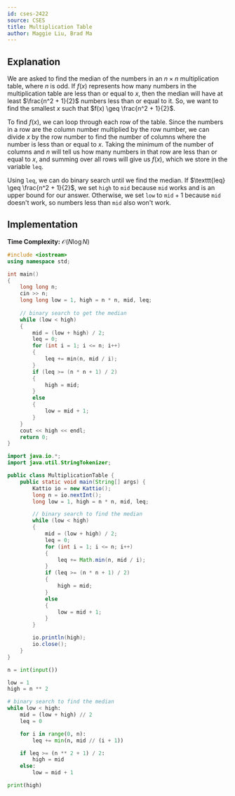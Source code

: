 ```yaml
---
id: cses-2422
source: CSES
title: Multiplication Table
author: Maggie Liu, Brad Ma
---
```


## Explanation

We are asked to find the median of the numbers in an $n \times n$ multiplication
table, where $n$ is odd. If $f(x)$ represents how many numbers in the
multiplication table are less than or equal to $x$, then the median will have at
least $\frac{n^2 + 1}{2}$ numbers less than or equal to it. So, we want to find
the smallest $x$ such that $f(x) \geq \frac{n^2 + 1}{2}$.

To find $f(x)$, we can loop through each row of the table. Since the numbers in
a row are the column number multiplied by the row number, we can divide $x$ by
the row number to find the number of columns where the number is less than or
equal to $x$. Taking the minimum of the number of columns and $n$ will tell us
how many numbers in that row are less than or equal to $x$, and summing over all
rows will give us $f(x)$, which we store in the variable $\texttt{leq}$.

Using $\texttt{leq}$, we can do binary search until we find the median. If
$\texttt{leq} \geq \frac{n^2 + 1}{2}$, we set $\texttt{high}$ to $\texttt{mid}$
because $\texttt{mid}$ works and is an upper bound for our answer. Otherwise, we
set $\texttt{low}$ to $\texttt{mid} + 1$ because $\texttt{mid}$ doesn't work, so
numbers less than $\texttt{mid}$ also won't work.

## Implementation

**Time Complexity:** $\mathcal{O}(N\log N)$

<LanguageSection>
<CPPSection>

```cpp
#include <iostream>
using namespace std;

int main()
{
	long long n;
	cin >> n;
	long long low = 1, high = n * n, mid, leq;
	
	// binary search to get the median
	while (low < high)
	{
		mid = (low + high) / 2;
		leq = 0;
		for (int i = 1; i <= n; i++)
		{
			leq += min(n, mid / i);
		}
		if (leq >= (n * n + 1) / 2)
		{
			high = mid;
		}
		else
		{
			low = mid + 1;
		}
	}
	cout << high << endl;
	return 0;
}
```

</CPPSection>
	
<JavaSection>
	
```java
import java.io.*;
import java.util.StringTokenizer;

public class MultiplicationTable {
	public static void main(String[] args) {
		Kattio io = new Kattio();
		long n = io.nextInt();
		long low = 1, high = n * n, mid, leq;

		// binary search to find the median
		while (low < high)
		{
			mid = (low + high) / 2;
			leq = 0;
			for (int i = 1; i <= n; i++)
			{
				leq += Math.min(n, mid / i);
			}
			if (leq >= (n * n + 1) / 2)
			{
				high = mid;
			}
			else
			{
				low = mid + 1;
			}
		}

		io.println(high);
		io.close();
	}
}	
```
	
</JavaSection>
<PySection>

```py
n = int(input())

low = 1
high = n ** 2

# binary search to find the median
while low < high:
	mid = (low + high) // 2
	leq = 0

	for i in range(0, n):
		leq += min(n, mid // (i + 1))

	if leq >= (n ** 2 + 1) / 2:
		high = mid
	else:
		low = mid + 1

print(high)
```

</PySection>
</LanguageSection>

